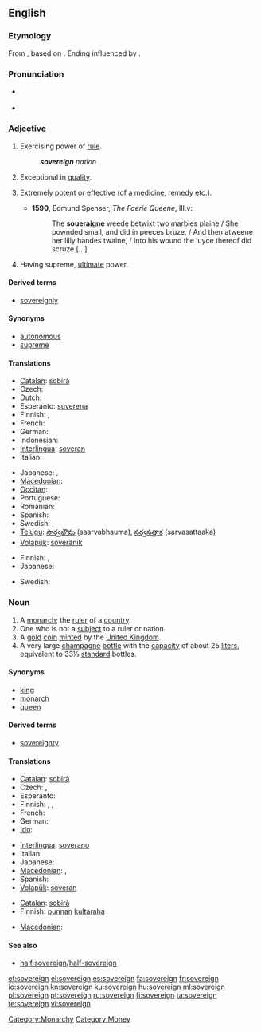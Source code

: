 {{wikipedia}}
==English==

===Etymology===
From {{etyl|fro}} {{term|soverain|lang=la}}, based on {{etyl|la}} {{term|super|lang=la}}. Ending influenced by {{term|reign}}.

===Pronunciation===
* {{a|UK}} {{IPA|/ˈsɒv.rɪn/}}
* {{audio|en-us-sovereign.ogg|Audio (US)}}

===Adjective===
{{en-adj}}

# Exercising power of [[rule]].
#: '''''sovereign''' nation''
# Exceptional in [[quality]].
# {{context|now|_|rare}} Extremely [[potent]] or effective (of a medicine, remedy etc.).
#*'''1590''', Edmund Spenser, ''The Faerie Queene'', III.v:
#*:The '''soueraigne''' weede betwixt two marbles plaine / She pownded small, and did in peeces bruze, / And then atweene her lilly handes twaine, / Into his wound the iuyce thereof did scruze [...].
# Having supreme, [[ultimate]] power.

====Derived terms====
* [[sovereignly]]

====Synonyms====
* [[autonomous]]
* [[supreme]]

====Translations====
{{trans-top|exercising power of rule}}
* [[Catalan]]: [[sobirà]]
* Czech: {{t-|cs|svrchovaný}}
* Dutch: {{t-|nl|soeverein}}
* Esperanto: [[suverena]]
* Finnish: {{t+|fi|itsenäinen}}, {{t+|fi|suvereeni}}
* French: {{t+|fr|souverain}}
* German: {{t-|de|souverän}}
* Indonesian: {{t|id|berdaulat|xs=Indonesian}}
* [[Interlingua]]: [[soveran]]
* Italian: {{t+|it|sovrano}}
{{trans-mid}}
* Japanese: {{t|ja|独立した|tr=dokuritsu shita}}, {{t|ja|自立した|tr=jiritsu shita}}
* [[Macedonian]]: {{t-|mk|суверен|m|tr=súveren}}
* [[Occitan]]: {{t+|oc|sobeiran|xs=Occitan}}
* Portuguese: {{t+|pt|soberano}}
* Romanian: {{t+|ro|suveran}}
* Spanish: {{t+|es|soberano}}
* Swedish: {{t+|sv|självständig}}, {{t+|sv|suverän}}
* [[Telugu]]: [[సార్వభౌమ]] (saarvabhauma), [[సర్వసత్తాక]] (sarvasattaaka)
* [[Volapük]]: [[soveränik]]
{{trans-bottom}}

{{trans-top|exceptional in quality}}
* Finnish: {{t+|fi|erinomainen}}, {{t+|fi|suvereeni}}
* Japanese: {{t|ja|卓越した|tr=takuetsu shita}}
{{trans-mid}}
* Swedish: {{t|sv|suverän}}
{{trans-bottom}}

===Noun===
{{en-noun}}

# A [[monarch]]; the [[ruler]] of a [[country]].
# One who is not a [[subject]] to a ruler or nation.
# A [[gold]] [[coin]] [[mint]]ed by the [[United Kingdom]].
# A very large [[champagne]] [[bottle]] with the [[capacity]] of about 25 [[liter]]s, equivalent to 33⅓ [[standard]] bottles.

====Synonyms====
* [[king]]
* [[monarch]]
* [[queen]]

====Derived terms====
* [[sovereignty]]

====Translations====
{{trans-top|monarch}}
* [[Catalan]]: [[sobirà]] {{m}}
* Czech: {{t-|cs|vládce|m}}, {{t-|cs|panovník|m}}
* Esperanto: {{t-|eo|suvereno|xs=Esperanto}}
* Finnish: {{t+|fi|monarkki}}, {{t+|fi|hallitsija}}, {{t-|fi|valtias}}
* French: {{t+|fr|souverain|m}}
* German: {{t+|de|Souverän}}
* [[Ido]]: {{t+|io|rejo|xs=Ido}}
{{trans-mid}}
* [[Interlingua]]: [[soverano]]
* Italian: {{t+|it|sovrano}}
* Japanese: {{t|ja|君主|tr=kunshu}}
* [[Macedonian]]: {{t|mk|владетел|m|tr=vládetel}}, {{t-|mk|суверен|m|tr=súveren}}
* Spanish: {{t+|es|soberano}}
* [[Volapük]]: [[soveran]]
{{trans-bottom}}

{{trans-top|coin}}
* [[Catalan]]: [[sobirà]] {{m}}
* Finnish: [[punta|punnan]] [[kultaraha]]
{{trans-mid}}
* [[Macedonian]]: {{t|mk|соверин|m|tr=sóverin}}
{{trans-bottom}}

====See also====
* [[half sovereign]]/[[half-sovereign]]

[[Category:Monarchy]]
[[Category:Money]]

[[et:sovereign]]
[[el:sovereign]]
[[es:sovereign]]
[[fa:sovereign]]
[[fr:sovereign]]
[[io:sovereign]]
[[kn:sovereign]]
[[ku:sovereign]]
[[hu:sovereign]]
[[ml:sovereign]]
[[pl:sovereign]]
[[pt:sovereign]]
[[ru:sovereign]]
[[fi:sovereign]]
[[ta:sovereign]]
[[te:sovereign]]
[[vi:sovereign]]